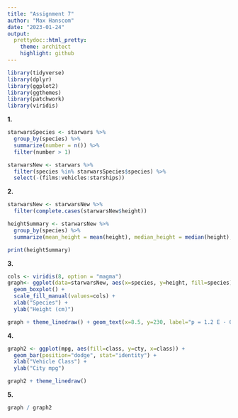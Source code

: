 ```yaml
---
title: "Assignment 7"
author: "Max Hanscom"
date: "2023-01-24"
output:
  prettydoc::html_pretty:
    theme: architect
    highlight: github
---
```


```r
library(tidyverse)
library(dplyr)
library(ggplot2)
library(ggthemes)
library(patchwork)
library(viridis)
```


**1.**
```r
starwarsSpecies <- starwars %>% 
  group_by(species) %>% 
  summarize(number = n()) %>% 
  filter(number > 1)

starwarsNew <- starwars %>% 
  filter(species %in% starwarsSpecies$species) %>% 
  select(-(films:vehicles:starships))
```

**2.**
```r

starwarsNew <- starwarsNew %>% 
  filter(complete.cases(starwarsNew$height))

heightSummary <- starwarsNew %>%
  group_by(species) %>%
  summarize(mean_height = mean(height), median_height = median(height), sd_height = sd(height))

print(heightSummary)
```

**3.**
```r

cols <- viridis(8, option = "magma")
graph<- ggplot(data=starwarsNew, aes(x=species, y=height, fill=species)) + 
  geom_boxplot() +
  scale_fill_manual(values=cols) + 
  xlab("Species") + 
  ylab("Height (cm)")

graph + theme_linedraw() + geom_text(x=8.5, y=230, label="p = 1.2 E - 0.5")

```

**4.**
```r
graph2 <- ggplot(mpg, aes(fill=class, y=cty, x=class)) + 
  geom_bar(position="dodge", stat="identity") + 
  xlab("Vehicle Class") + 
  ylab("City mpg")

graph2 + theme_linedraw()
```

**5.**
```r
graph / graph2
```


